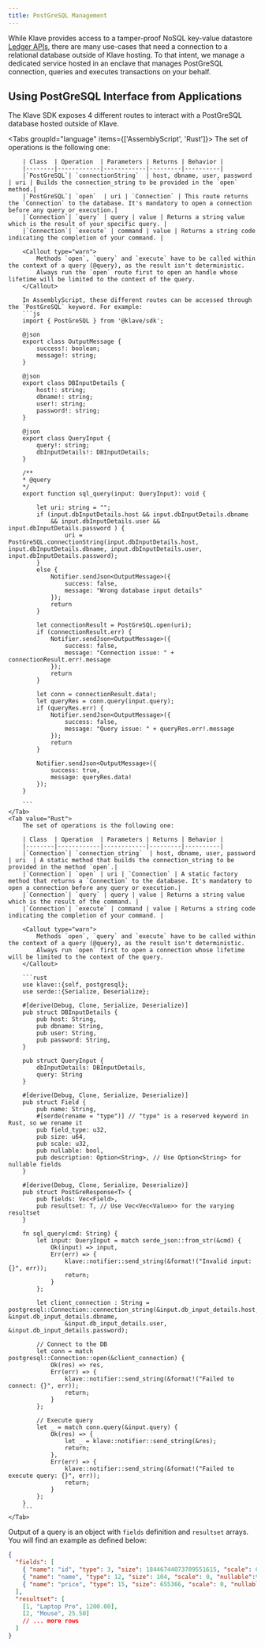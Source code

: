```yaml
---
title: PostGreSQL Management
---
```


While Klave provides access to a tamper-proof NoSQL key-value datastore [Ledger APIs](/sdk/latest/ledger), there are many use-cases that need a connection to a relational database outside of Klave hosting.
To that intent, we manage a dedicated service hosted in an enclave that manages PostGreSQL connection, queries and executes transactions on your behalf.

## Using PostGreSQL Interface from Applications

The Klave SDK exposes 4 different routes to interact with a PostGreSQL database hosted outside of Klave.

<Tabs groupId="language" items={['AssemblyScript', 'Rust']}>
    <Tab value="AssemblyScript">
        The set of operations is the following one:

        | Class  | Operation  | Parameters | Returns | Behavior |
        |--------|------------|------------|---------|----------|
        |`PostGreSQL`| `connectionString`  | host, dbname, user, password | uri | Builds the connection_string to be provided in the `open` method.|
        |`PostGreSQL`| `open`  | uri | `Connection` | This route returns the `Connection` to the database. It's mandatory to open a connection before any query or execution.|
        |`Connection`| `query` | query | value | Returns a string value which is the result of your specific query. |
        |`Connection`| `execute` | command | value | Returns a string code indicating the completion of your command. |

        <Callout type="warn">
            Methods `open`, `query` and `execute` have to be called within the context of a query (@query), as the result isn't deterministic.
            Always run the `open` route first to open an handle whose lifetime will be limited to the context of the query.
        </Callout>

        In AssemblyScript, these different routes can be accessed through the `PostGreSQL` keyword. For example:
        ```js
        import { PostGreSQL } from '@klave/sdk';

        @json
        export class OutputMessage {
            success!: boolean;
            message!: string;
        }

        @json
        export class DBInputDetails {
            host!: string;
            dbname!: string;
            user!: string;
            password!: string;
        }

        @json
        export class QueryInput {
            query!: string;
            dbInputDetails!: DBInputDetails;
        }

        /**
        * @query
        */
        export function sql_query(input: QueryInput): void {

            let uri: string = "";
            if (input.dbInputDetails.host && input.dbInputDetails.dbname
                && input.dbInputDetails.user && input.dbInputDetails.password ) {
                    uri = PostGreSQL.connectionString(input.dbInputDetails.host, input.dbInputDetails.dbname, input.dbInputDetails.user, input.dbInputDetails.password);
            }
            else {
                Notifier.sendJson<OutputMessage>({
                    success: false,
                    message: "Wrong database input details"
                });
                return
            }

            let connectionResult = PostGreSQL.open(uri);
            if (connectionResult.err) {
                Notifier.sendJson<OutputMessage>({
                    success: false,
                    message: "Connection issue: " + connectionResult.err!.message
                });
                return
            }

            let conn = connectionResult.data!;
            let queryRes = conn.query(input.query);
            if (queryRes.err) {
                Notifier.sendJson<OutputMessage>({
                    success: false,
                    message: "Query issue: " + queryRes.err!.message
                });
                return
            }

            Notifier.sendJson<OutputMessage>({
                success: true,
                message: queryRes.data!
            });
        }

        ```
    </Tab>
    <Tab value="Rust">
        The set of operations is the following one:

        | Class  | Operation  | Parameters | Returns | Behavior |
        |--------|------------|------------|---------|----------|
        |`Connection`| `connection_string`  | host, dbname, user, password | uri  | A static method that builds the connection_string to be provided in the method `open`.|
        |`Connection`| `open` | uri | `Connection` | A static factory method that returns a `Connection` to the database. It's mandatory to open a connection before any query or execution.|
        |`Connection`| `query` | query | value | Returns a string value which is the result of the command. |
        |`Connection`| `execute` | command | value | Returns a string code indicating the completion of your command. |

        <Callout type="warn">
            Methods `open`, `query` and `execute` have to be called within the context of a query (@query), as the result isn't deterministic.
            Always run `open` first to open a connection whose lifetime will be limited to the context of the query.
        </Callout>

        ```rust
        use klave::{self, postgresql};
        use serde::{Serialize, Deserialize};

        #[derive(Debug, Clone, Serialize, Deserialize)]
        pub struct DBInputDetails {
            pub host: String,
            pub dbname: String,
            pub user: String,
            pub password: String,
        }

        pub struct QueryInput {
            dbInputDetails: DBInputDetails,
            query: String
        }

        #[derive(Debug, Clone, Serialize, Deserialize)]
        pub struct Field {
            pub name: String,
            #[serde(rename = "type")] // "type" is a reserved keyword in Rust, so we rename it
            pub field_type: u32,
            pub size: u64,
            pub scale: u32,
            pub nullable: bool,
            pub description: Option<String>, // Use Option<String> for nullable fields
        }

        #[derive(Debug, Clone, Serialize, Deserialize)]
        pub struct PostGreResponse<T> {
            pub fields: Vec<Field>,
            pub resultset: T, // Use Vec<Vec<Value>> for the varying resultset
        }

        fn sql_query(cmd: String) {
            let input: QueryInput = match serde_json::from_str(&cmd) {
                Ok(input) => input,
                Err(err) => {
                    klave::notifier::send_string(&format!("Invalid input: {}", err));
                    return;
                }
            };

            let client_connection : String = postgresql::Connection::connection_string(&input.db_input_details.host, &input.db_input_details.dbname,
                    &input.db_input_details.user, &input.db_input_details.password);

            // Connect to the DB
            let conn = match postgresql::Connection::open(&client_connection) {
                Ok(res) => res,
                Err(err) => {
                    klave::notifier::send_string(&format!("Failed to connect: {}", err));
                    return;
                }
            };

            // Execute query
            let _ = match conn.query(&input.query) {
                Ok(res) => {
                    let _ = klave::notifier::send_string(&res);
                    return;
                },
                Err(err) => {
                    klave::notifier::send_string(&format!("Failed to execute query: {}", err));
                    return;
                }
            };
        }
        ```
    </Tab>
</Tabs>

Output of a query is an object with `fields` definition and `resultset` arrays. You will find an example as defined below:

``` json
{
  "fields": [
    { "name": "id", "type": 3, "size": 18446744073709551615, "scale": 0, "nullable":false, "description":null },
    { "name": "name", "type": 12, "size": 104, "scale": 0, "nullable":true, "description":null },
    { "name": "price", "type": 15, "size": 655366, "scale": 0, "nullable":true, "description":null }
  ],
  "resultset": [
    [1, "Laptop Pro", 1200.00],
    [2, "Mouse", 25.50]
    // ... more rows
  ]
}

```